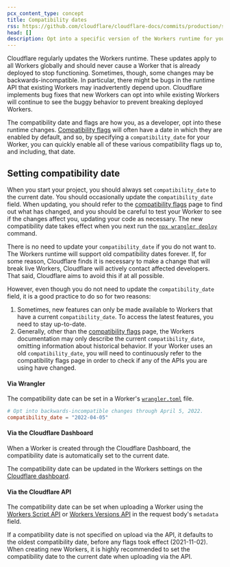 ```yaml
---
pcx_content_type: concept
title: Compatibility dates
rss: https://github.com/cloudflare/cloudflare-docs/commits/production/src/content/compatibility-flags.atom
head: []
description: Opt into a specific version of the Workers runtime for your Workers project.
---
```


Cloudflare regularly updates the Workers runtime. These updates apply to all Workers globally and should never cause a Worker that is already deployed to stop functioning. Sometimes, though, some changes may be backwards-incompatible. In particular, there might be bugs in the runtime API that existing Workers may inadvertently depend upon. Cloudflare implements bug fixes that new Workers can opt into while existing Workers will continue to see the buggy behavior to prevent breaking deployed Workers.

The compatibility date and flags are how you, as a developer, opt into these runtime changes. [Compatibility flags](/workers/configuration/compatibility-flags) will often have a date in which they are enabled by default, and so, by specifying a `compatibility_date` for your Worker, you can quickly enable all of these various compatibility flags up to, and including, that date.

## Setting compatibility date

When you start your project, you should always set `compatibility_date` to the current date. You should occasionally update the `compatibility_date` field. When updating, you should refer to the [compatibility flags](/workers/configuration/compatibility-flags) page to find out what has changed, and you should be careful to test your Worker to see if the changes affect you, updating your code as necessary. The new compatibility date takes effect when you next run the [`npx wrangler deploy`](/workers/wrangler/commands/#deploy) command.

There is no need to update your `compatibility_date` if you do not want to. The Workers runtime will support old compatibility dates forever. If, for some reason, Cloudflare finds it is necessary to make a change that will break live Workers, Cloudflare will actively contact affected developers. That said, Cloudflare aims to avoid this if at all possible.

However, even though you do not need to update the `compatibility_date` field, it is a good practice to do so for two reasons:

1. Sometimes, new features can only be made available to Workers that have a current `compatibility_date`. To access the latest features, you need to stay up-to-date.
2. Generally, other than the [compatibility flags](/workers/configuration/compatibility-flags) page, the Workers documentation may only describe the current `compatibility_date`, omitting information about historical behavior. If your Worker uses an old `compatibility_date`, you will need to continuously refer to the compatibility flags page in order to check if any of the APIs you are using have changed.

#### Via Wrangler

The compatibility date can be set in a Worker's [`wrangler.toml`](/workers/wrangler/configuration/) file.


<WranglerConfig>

```toml
# Opt into backwards-incompatible changes through April 5, 2022.
compatibility_date = "2022-04-05"
```

</WranglerConfig>

#### Via the Cloudflare Dashboard

When a Worker is created through the Cloudflare Dashboard, the compatibility date is automatically set to the current date.

The compatibility date can be updated in the Workers settings on the [Cloudflare dashboard](https://dash.cloudflare.com/).

#### Via the Cloudflare API

The compatibility date can be set when uploading a Worker using the [Workers Script API](/api/resources/workers/subresources/scripts/methods/update/) or [Workers Versions API](/api/resources/workers/subresources/scripts/subresources/versions/methods/create/#request-body) in the request body's `metadata` field.

If a compatibility date is not specified on upload via the API, it defaults to the oldest compatibility date, before any flags took effect (2021-11-02). When creating new Workers, it is highly recommended to set the compatibility date to the current date when uploading via the API.
